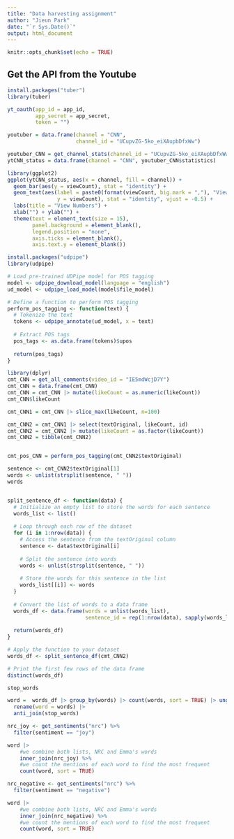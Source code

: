 ```yaml
---
title: "Data harvesting assignment"
author: "Jieun Park"
date: "`r Sys.Date()`"
output: html_document
---
```


```r
knitr::opts_chunk$set(echo = TRUE)
```

## Get the API from the Youtube

```r
install.packages("tuber")
library(tuber)
```

```r
yt_oauth(app_id = app_id,
         app_secret = app_secret,
         token = "")
```
```r
youtuber = data.frame(channel = "CNN",
                      channel_id = "UCupvZG-5ko_eiXAupbDfxWw")

youtuber_CNN = get_channel_stats(channel_id = "UCupvZG-5ko_eiXAupbDfxWw")
ytCNN_status = data.frame(channel = "CNN", youtuber_CNN$statistics)

library(ggplot2)
ggplot(ytCNN_status, aes(x = channel, fill = channel)) +
  geom_bar(aes(y = viewCount), stat = "identity") +
  geom_text(aes(label = paste0(format(viewCount, big.mark = ","), "View"),
                y = viewCount), stat = "identity", vjust = -0.5) +
  labs(title = "View Numbers") +
  xlab("") + ylab("") +
  theme(text = element_text(size = 15),
        panel.background = element_blank(),
        legend.position = "none",
        axis.ticks = element_blank(),
        axis.text.y = element_blank())
```

```r
install.packages("udpipe")
library(udpipe)

# Load pre-trained UDPipe model for POS tagging
model <- udpipe_download_model(language = "english")
ud_model <- udpipe_load_model(model$file_model)

# Define a function to perform POS tagging
perform_pos_tagging <- function(text) {
  # Tokenize the text
  tokens <- udpipe_annotate(ud_model, x = text)
  
  # Extract POS tags
  pos_tags <- as.data.frame(tokens)$upos
  
  return(pos_tags)
}
```

```r
library(dplyr)
cmt_CNN = get_all_comments(video_id = "IE5mdWcjD7Y")
cmt_CNN = data.frame(cmt_CNN) 
cmt_CNN = cmt_CNN |> mutate(likeCount = as.numeric(likeCount))
cmt_CNN$likeCount

cmt_CNN1 = cmt_CNN |> slice_max(likeCount, n=100)

cmt_CNN2 = cmt_CNN1 |> select(textOriginal, likeCount, id)
cmt_CNN2 = cmt_CNN2 |> mutate(likeCount = as.factor(likeCount))
cmt_CNN2 = tibble(cmt_CNN2)


cmt_pos_CNN = perform_pos_tagging(cmt_CNN2$textOriginal)
```

```r
sentence <- cmt_CNN2$textOriginal[1]
words <- unlist(strsplit(sentence, " "))
words


split_sentence_df <- function(data) {
  # Initialize an empty list to store the words for each sentence
  words_list <- list()
  
  # Loop through each row of the dataset
  for (i in 1:nrow(data)) {
    # Access the sentence from the textOriginal column
    sentence <- data$textOriginal[i]
    
    # Split the sentence into words
    words <- unlist(strsplit(sentence, " "))
    
    # Store the words for this sentence in the list
    words_list[[i]] <- words
  }
  
  # Convert the list of words to a data frame
  words_df <- data.frame(words = unlist(words_list), 
                         sentence_id = rep(1:nrow(data), sapply(words_list, length)))
  
  return(words_df)
}

# Apply the function to your dataset
words_df <- split_sentence_df(cmt_CNN2)

# Print the first few rows of the data frame
distinct(words_df)

stop_words

word =  words_df |> group_by(words) |> count(words, sort = TRUE) |> ungroup() |> 
  rename(word = words) |> 
  anti_join(stop_words)

nrc_joy <- get_sentiments("nrc") %>% 
  filter(sentiment == "joy")

word |> 
    #we combine both lists, NRC and Emma's words
    inner_join(nrc_joy) %>%
    #we count the mentions of each word to find the most frequent
    count(word, sort = TRUE)

nrc_negative <- get_sentiments("nrc") %>% 
  filter(sentiment == "negative")

word |> 
    #we combine both lists, NRC and Emma's words
    inner_join(nrc_negative) %>%
    #we count the mentions of each word to find the most frequent
    count(word, sort = TRUE)

```

